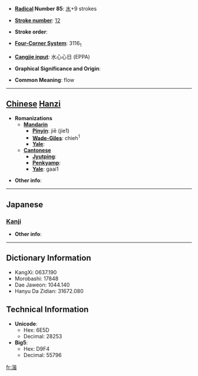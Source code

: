 * '''[[Wiktionary:Chinese radical index| Radical]] Number 85''': [[Wiktionary:Chinese radical index 水|水]]+9 strokes

* '''[[Wiktionary:Chinese total strokes index|Stroke number]]''': [[Wiktionary:Chinese total strokes index 12|12]]

* '''Stroke order''': 

* '''[[Wiktionary:Chinese four corner index|Four-Corner System]]''': 3116<sub>1</sub>

* '''[[Wiktionary:Chinese Cangjie index|Cangjie input]]''': 水心心日 (EPPA)

* '''Graphical Significance and Origin''': 

* '''Common Meaning''': flow

----

== [[Chinese]] [[Hanzi]] ==

* '''Romanizations'''
** '''[[Mandarin]]'''
*** '''[[Pinyin]]''': jiē (jie1)
*** '''[[Wade-Giles]]''': chieh<sup>1</sup>
*** '''[[Yale]]''': 
** '''[[Cantonese]]'''
*** '''[[Jyutping]]''':
*** '''[[Penkyamp]]''': 
*** '''[[Yale]]''': gaai1

* '''Other info''': 

----

==Japanese==
===[[Kanji]]===
{{kanji|on readings=[[かい]] (kai)|kun readings=[[ながれる]] (nagareru)}}

* '''Other info''':  

----

== Dictionary Information ==

* KangXi: 0637.190
* Morobashi: 17848
* Dae Jaweon: 1044.140
* Hanyu Da Zidian: 31672.080

== Technical Information ==

* '''Unicode''':
** Hex: 6E5D
** Decimal: 28253
* '''Big5''':
** Hex: D9F4
** Decimal: 55796

[[fr:湝]]